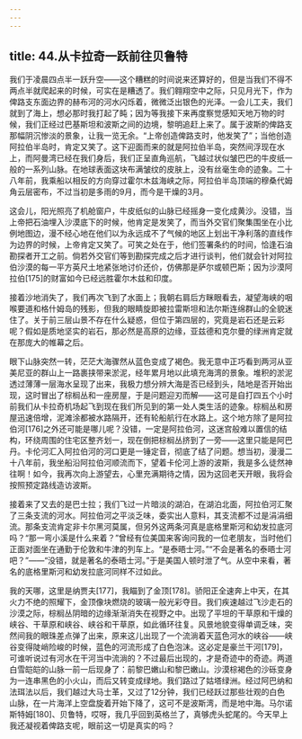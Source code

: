 ```yaml
---
---
---
```

title: 44.从卡拉奇一跃前往贝鲁特
---




我们于凌晨四点半一跃升空——这个糟糕的时间说来还算好的，但是当我们不得不两点半就爬起来的时候，可实在是糟透了。我们翱翔空中之际，只见月光下，作为俾路支东面边界的赫布河的河水闪烁着，微微泛出银色的光泽。一会儿工夫，我们就到了海上，想必那时我打起了盹；因为等我接下来再度察觉感知天地万物的时候，我们正经过巴基斯坦和波斯之间的边境，黎明追赶上来了。属于波斯的俾路支那幅阴沉惨淡的景象，让我一览无余。“上帝创造俾路支时，他发笑了”；当他创造阿拉伯半岛时，肯定又笑了。这下迎面而来的就是阿拉伯半岛，突然间浮现在水上，而阿曼湾已经在我们身后，我们正呈直角巡航，飞越过状似皱巴巴的牛皮纸一般的一系列山脉。在地球表面这块布满皱纹的皮肤上，没有丝毫生命的迹象。二十八年前，我乘船以相反的方向穿过霍尔木兹海峡之际，阿拉伯半岛顶端的穆桑代姆角云层密布，不过当初是多雨的9月，而今是干燥的3月。

这会儿，阳光照亮了机舱窗户，牛皮纸似的山脉已经摇身一变化成黄沙。没错，当上帝把石油埋入沙漠底下的时候，他肯定是发笑了，而当外交官们聚集围坐在小比例地图边，漫不经心地在他们以为永远成不了气候的地区上划出干净利落的直线作为边界的时候，上帝肯定又笑了。可笑之处在于，他们签署条约的时间，恰逢石油勘探者开工之前。倘若外交官们等到勘探完成之后才进行谈判，他们就会针对阿拉伯沙漠的每一平方英尺土地紧张地讨价还价，仿佛那是萨尔或顿巴斯；因为沙漠阿拉伯[175]的财富如今已经远胜霍尔木兹和印度。

接着沙地消失了，我们再次飞到了水面上；我朝右肩后方眯眼看去，凝望海峡的咽喉要道和格什姆岛的残影，但我的眼睛旋即被拉雷斯坦和法尔斯连绵群山的全貌迷住了。关于前三层山景不存在什么疑惑，但位于第四层的，究竟是岩石还是云彩呢？假如是质地坚实的岩石，那必然是高原的边缘，亚兹德和克尔曼的绿洲肯定就在那庞大的帷幕之后。

眼下山脉突然一转，茫茫大海骤然从蓝色变成了褐色。我无意中正巧看到两河从亚美尼亚的群山上一路裹挟带来淤泥，经年累月地以此填充海湾的景象。堆积的淤泥透过薄薄一层海水呈现了出来，我极力想分辨大海是否已经到头，陆地是否开始出现，这时冒出了棕榈丛和一座房屋，于是问题迎刃而解——这可是自打四五个小时前我们从卡拉奇机场起飞到现在我们所见到的第一处人类生活的迹象。棕榈丛和房屋迅速倍增，泥滩涂都被水路隔开，还有轮船航行在水路上。这个地方除了是阿拉伯河[176]之外还可能是哪儿呢？没错，一定是阿拉伯河，这迷宫般难以置信的结构，环绕周围的住宅区整齐划一，现在倒把棕榈丛挤到了一旁——这里只能是阿巴丹。卡伦河汇入阿拉伯河的河口更是一锤定音，彻底了结了问题。想当初，漫漫二十八年前，我坐船沿阿拉伯河顺流而下，望着卡伦河上游的波斯，我是多么徒然神往啊！如今，我再次向上游望去，心里充满期待之情，因为这回老天开眼，我将会按照预定路线造访波斯。

接着来了又去的是巴士拉；我们飞过一片暗淡的湖泊，在湖泊北面，阿拉伯河汇聚了三条支流的河水。阿拉伯河之平淡乏味，委实出人意料，其支流都不过是涓涓细流。那条支流肯定非卡尔黑河莫属，但另外这两条河真是底格里斯河和幼发拉底河吗？“那一弯小溪是什么来着？”曾经有位美国来客询问我的一位老朋友，当时他们正面对面坐在通勤于伦敦和牛津的列车上。“是泰晤士河。”“不会是著名的泰晤士河吧？”——“没错，就是著名的泰晤士河。”于是美国人顿时泄了气。从空中来看，著名的底格里斯河和幼发拉底河同样不过如此。

我的天哪，这里是纳贾夫[177]，我瞄到了金顶[178]。骄阳正全速奔上中天，在其火力不绝的照耀下，金顶像块燃烧的玻璃一般光彩夺目。我们疾速越过飞沙走石的沙漠之际，棕榈丛阴暗的边缘渐渐消失在视野之中。出现了平坦的干草原和干燥的峡谷、干草原和峡谷、峡谷和干草原，如此循环往复。风景地貌变得单调乏味，突然间我的眼珠差点弹了出来，原来这儿出现了一个流淌着天蓝色河水的峡谷——峡谷变得陡峭险峻的时候，蓝色的河流形成了白色泡沫。这必定是豪兰干河[179]，可谁听说过有河水在干河当中流淌的？不过最后出现的，才是奇迹中的奇迹。两道白雪皑皑的山脉一前一后现身了：前黎巴嫩山和黎巴嫩山。沙漠棕褐色的沙砾变身为一连串黑色的小火山，而后又转变成绿地。我们路过了姑塔绿洲。经过阿巴纳和法珥法以后，我们越过大马士革，又过了12分钟，我们已经跃过那些壮观的白色山脉，在一片海洋上空盘旋着开始下降了，这可不是波斯湾，而是地中海。马尔诺斯特姆[180]、贝鲁特，哎呀，我几乎回到英格兰了，真够虎头蛇尾的。今天早上我还凝视着俾路支呢，眼前这一切是真实的吗？